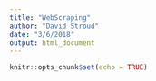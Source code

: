 ```yaml
---
title: "WebScraping"
author: "David Stroud"
date: "3/6/2018"
output: html_document
---
```


```r
knitr::opts_chunk$set(echo = TRUE)
```

